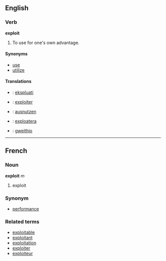 ==English==
===Verb===
'''exploit'''
# To use for one's own advantage.

====Synonyms====
*[[use]]
*[[utilize]]

====Translations====
* {{eo}}: [[ekspluati]]
* {{fr}}: [[exploiter]]
* {{de}}: [[ausnutzen]]
* {{sv}}: [[exploatera]]
* {{cy}}: [[gweithio]]
----

==French==
===Noun===
'''exploit''' ''m''

# exploit

===Synonym===
*[[performance#French|performance]]

===Related terms===
*[[exploitable]]
*[[exploitant]]
*[[exploitation]]
*[[exploiter]]
*[[exploiteur]]